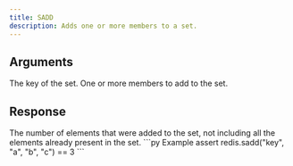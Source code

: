 ```yaml
---
title: SADD
description: Adds one or more members to a set.
---
```


## Arguments

<ParamField body="key" type="str" required>
  The key of the set.
</ParamField>

<ParamField body="members" type="...TValue[]" required>
  One or more members to add to the set.
</ParamField>


## Response

<ResponseField type="number" required>
  The number of elements that were added to the set, not including all the elements already present in the set.
</ResponseField>

<RequestExample>
```py Example 
assert redis.sadd("key", "a", "b", "c") == 3
```

</RequestExample>
